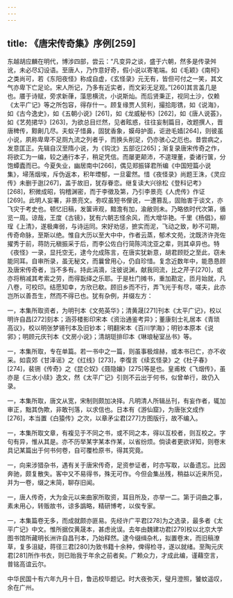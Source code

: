 ```yaml
---
---
---
```

title: 《唐宋传奇集》序例[259]
---




东越胡应麟在明代，博涉四部，尝云：“凡变异之谈，盛于六朝，然多是传录舛讹，未必尽幻设语。至唐人，乃作意好奇，假小说以寄笔端。如《毛颖》《南柯》之类尚可，若《东阳夜怪》称成自虚，《玄怪录》元无有，皆但可付之一笑，其文气亦卑下亡足论。宋人所记，乃多有近实者，而文彩无足观。”[260]其言盖几是也。餍于诗赋，旁求新葎，藻思横流，小说斯灿。而后贤秉正，视同土沙，仅赖《太平广记》等之所包容，得存什一。顾复缘贾人贸利，撮拾彫镌，如《说海》，如《古今逸史》，如《五朝小说》[261]，如《龙威秘书》[262]，如《唐人说荟》，如《艺苑捃华》[263]，为欲总目烂然，见者眩惑，往往妄制篇目，改题撰人，晋唐稗传，黥劓几尽。夫蚁子惜鼻，固犹香象，嫫母护面，讵逊毛嫱[264]，则彼虽小说，夙称卑卑不足厕九流之列者乎，而换头削足，仍亦骇心之厄也。昔尝病之，发意匡正。先辑自汉至隋小说，为《钩沈》五部讫[265]；渐复录唐宋传奇之作，将欲汇为一编，较之通行本子，稍足凭信。而屡更颠沛，不遑理董，委诸行箧，分饱蟫蠹而已。今夏失业，幽居南中[266]，偶见郑振铎君所编《中国短篇小说集》，埽荡烟埃，斥伪返本，积年堙郁，一旦霍然。惜《夜怪录》尚题王洙，《灵应传》未删于逖[267]，盖于故旧，犹存眷恋。继复读大兴徐松《登科记考》[268]，积微成昭，钩稽渊密，而于李徵及第，乃引李景亮《人虎传》作证[269]。此明人妄署，非景亮文。弥叹虽短书俚说，一遭篡乱，固贻害于谈文，亦飞灾于考史也。顿忆旧稿，发箧谛观，黯澹有加，渝敝则未。乃略依时代次第，循览一周。谅哉，王度《古镜》，犹有六朝志怪余风，而大增华艳。千里《杨倡》，柳珵《上清》，遂极庳弱，与诗运同。宋好劝惩，摭实而泥，飞动之致，眇不可期，传奇命脉，至斯以绝。惟自大历以至大中中，作者云蒸，郁术文苑，沈既济许尧佐擢秀于前，蒋防元稹振采于后，而李公佐白行简陈鸿沈亚之辈，则其卓异也。特《夜怪》一录，显托空无，逮今允成陈言，在唐实犹新意，胡君顾贬之至此，窃未能同耳。自审所录，虽无秘文，而曩曾用心，仍自珍惜。复念近数年中，能恳恳顾及唐宋传奇者，当不多有。持此涓滴，注彼说渊，献我同流，比之芹子[270]，或亦将稍减其考索之劳，而得翫绎之乐耶。于是杜门摊书，重加勘定，匝月始就，凡八卷，可校印。结愿知幸，方欣已欷。顾旧乡而不行，弄飞光于有尽，嗟夫，此亦岂所以善吾生，然而不得已也。犹有杂例，并缀左方：

一，本集所取资者，为明刊本《文苑英华》；清黄晟[271]刊本《太平广记》，校以明许自昌[272]刻本；涵芬楼影印宋本《资治通鉴考异》；董康刻士礼居本《青琐高议》，校以明张梦锡刊本及旧钞本；明翻宋本《百川学海》；明钞本原本《说郛》；明顾元庆刊本《文房小说》；清胡珽排印本《琳琅秘室丛书》等。

一，本集所取，专在单篇。若一书中之一篇，则虽事极煊赫，或本书已亡，亦不收采。如袁郊《甘泽谣》之《红线》[273]，李復言《续玄怪录》之《杜子春》[274]，裴铏《传奇》之《昆仑奴》《聂隐孃》[275]等是也。皇甫枚《飞烟传》，虽亦是《三水小牍》逸文，然《太平广记》引则不云出于何书，似曾单行，故仍入录。

一，本集所取，唐文从宽，宋制则颇加决择。凡明清人所辑丛刊，有妄作者，辄加审正，黜其伪欺，非敢刊落，以求信也。日本有《游仙窟》，为唐张文成作[276]，本当置《白猿传》之次，以章矛尘君[277]方图版行，故不编入。

一，本集所取文章，有複见于不同之书，或不同之本，得以互校者，则互校之。字句有异，惟从其是。亦不历举某字某本作某，以省纷烦。倘读者更欲详知，则卷末具记某篇出于何书何卷，自可覆检原书，得其究竟。

一，向来涉猎杂书，遇有关于唐宋传奇，足资参证者，时亦写取，以备遗忘。比因奔驰，颇复散失。客中又不易得书，殊无可作。今但会集丛残，稍益以近来所见，并为一卷，缀之末简，聊存旧闻。

一，唐人传奇，大为金元以来曲家所取资，耳目所及，亦举一二。第于词曲之事，素未用心，转贩故书，谅多譌略，精研博考，以俟专家。

一，本集篇卷无多，而成就颇亦匪易。先经许广平君[278]为之选录，最多者《太平广记》中文。惟所据仅黄晟本，甚虑讹误。去年由魏建功君[279]校以北京大学图书馆所藏明长洲许自昌刊本，乃始释然。逮今缀缉杂札，拟置卷末，而旧稿潦草，复多沮疑，蒋径三君[280]为致书籍十余种，俾得检寻，遂以就绪。至陶元庆君[281]所作书衣，则已贻我于年余之前者矣。广赖众力，才成此编，谨藉空言，普铭高谊云尔。

中华民国十有六年九月十日，鲁迅校毕题记。时大夜弥天，璧月澄照，饕蚊遥叹，余在广州。